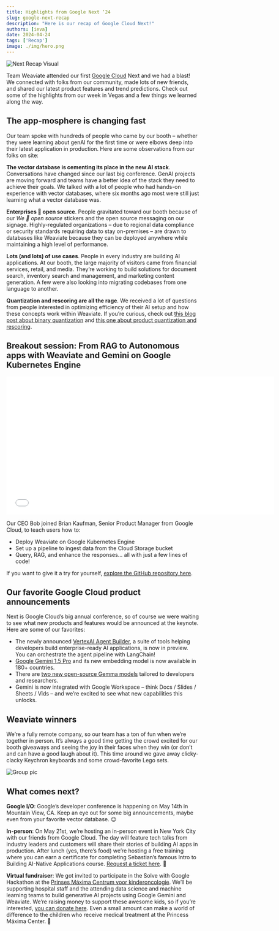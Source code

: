 ```yaml
---
title: Highlights from Google Next ‘24
slug: google-next-recap
description: "Here is our recap of Google Cloud Next!"
authors: [ieva]
date: 2024-04-24
tags: ['Recap']
image: ./img/hero.png
---
```

![Next Recap Visual](./img/hero.png)
<!-- truncate -->

Team Weaviate attended our first [Google Cloud](/partners/gcp) Next and we had a blast! We connected with folks from our community, made lots of new friends, and shared our latest product features and trend predictions. Check out some of the highlights from our week in Vegas and a few things we learned along the way.

## The app-mosphere is changing fast
Our team spoke with hundreds of people who came by our booth – whether they were learning about genAI for the first time or were elbows deep into their latest application in production. Here are some observations from our folks on site:

**The vector database is cementing its place in the new AI stack**. Conversations have changed since our last big conference. GenAI projects are moving forward and teams have a better idea of the stack they need to achieve their goals. We talked with a lot of people who had hands-on experience with vector databases, where six months ago most were still just learning what a vector database was.

**Enterprises 💚 open source**. People gravitated toward our booth because of our *We 💚 open source* stickers and the open source messaging on our signage. Highly-regulated organizations – due to regional data compliance or security standards requiring data to stay on-premises – are drawn to databases like Weaviate because they can be deployed anywhere while maintaining a high level of performance.


**Lots (and lots) of use cases**. People in every industry are building AI applications. At our booth, the large majority of visitors came from financial services, retail, and media. They’re working to build solutions for document search, inventory search and management, and marketing content generation. A few were also looking into migrating codebases from one language to another.

**Quantization and rescoring are all the rage**. We received a lot of questions from people interested in optimizing efficiency of their AI setup and how these concepts work within Weaviate. If you’re curious, check out [this blog post about binary quantization](/blog/binary-quantization) and [this one about product quantization and rescoring](/blog/pq-rescoring).

## Breakout session: From RAG to Autonomous apps with Weaviate and Gemini on Google Kubernetes Engine

<div className="youtube">
    <iframe src="//youtube.com/embed/WORgeRAAN-4?si=RVoqcV84bJIlaShE" 
    frameBorder="0"
    width="700"
    height="360" 
    allowFullScreen></iframe>
</div>

Our CEO Bob joined Brian Kaufman, Senior Product Manager from Google Cloud, to teach users how to:

* Deploy Weaviate on Google Kubernetes Engine
* Set up a pipeline to ingest data from the Cloud Storage bucket
* Query, RAG, and enhance the responses… all with just a few lines of code! 

If you want to give it a try for yourself, [explore the GitHub repository here](https://github.com/GoogleCloudPlatform/ai-on-gke/tree/main/tutorials-and-examples/vector-databases/NEXT-2024-Weaviate-Demo).

## Our favorite Google Cloud product announcements
Next is Google Cloud’s big annual conference, so of course we were waiting to see what new products and features would be announced at the keynote. Here are some of our favorites:

* The newly announced [VertexAI Agent Builder](https://cloud.google.com/products/agent-builder?hl=en), a suite of tools helping developers build enterprise-ready AI applications, is now in preview. You can orchestrate the agent pipeline with LangChain! 
* [Google Gemini 1.5 Pro](https://developers.googleblog.com/2024/04/gemini-15-pro-in-public-preview-with-new-features.html?m=1) and its new embedding model is now available in 180+ countries.
* There are [two new open-source Gemma models](https://developers.googleblog.com/2024/04/gemma-family-expands.html?m=1) tailored to developers and researchers.
* Gemini is now integrated with Google Workspace – think Docs / Slides / Sheets / Vids – and we’re excited to see what new capabilities this unlocks.

## Weaviate winners
We’re a fully remote company, so our team has a ton of fun when we’re together in person. It’s always a good time getting the crowd excited for our booth giveaways and seeing the joy in their faces when they win (or don’t and can have a good laugh about it). This time around we gave away clicky-clacky Keychron keyboards and some crowd-favorite Lego sets.

![Group pic](./img/group-pic.jpg)

## What comes next?
**Google I/O**: Google’s developer conference is happening on May 14th in Mountain View, CA. Keep an eye out for some big announcements, maybe even from your favorite vector database. 😉

**In-person**: On May 21st, we’re hosting an in-person event in New York City with our friends from Google Cloud. The day will feature tech talks from industry leaders and customers will share their stories of building AI apps in production. After lunch (yes, there’s food) we’re hosting a free training where you can earn a certificate for completing Sebastian’s famous Intro to Building AI-Native Applications course. [Request a ticket here](https://events.weaviate.io/ai-in-prod-ny-24). 💚

**Virtual fundraiser**: We got invited to participate in the Solve with Google Hackathon at the [Prinses Máxima Centrum voor kinderoncologie](https://www.linkedin.com/company/prinses-m-xima-centrum-voor-kinderoncologie/). We’ll be supporting hospital staff and the attending data science and machine learning teams to build generative AI projects using Google Gemini and Weaviate. We’re raising money to support these awesome kids, so if you’re interested, [you can donate here](https://www.maximaalinactie.nl/fundraisers/weaviate-for-good). Even a small amount can make a world of difference to the children who receive medical treatment at the Princess Máxima Center. 🫶


<WhatNext />